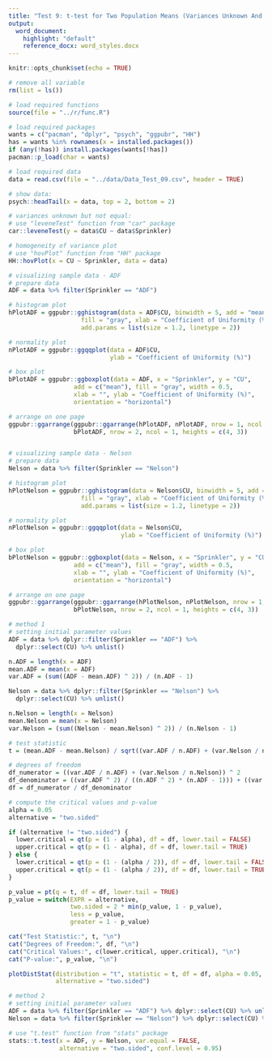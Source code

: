 ```yaml
---
title: "Test 9: t-test for Two Population Means (Variances Unknown And Unequal)"
output:
  word_document:
    highlight: "default"
    reference_docx: word_styles.docx
---
```


```r
knitr::opts_chunk$set(echo = TRUE)
```

```r
# remove all variable
rm(list = ls())

# load required functions
source(file = "../r/func.R")

# load required packages
wants = c("pacman", "dplyr", "psych", "ggpubr", "HH")
has = wants %in% rownames(x = installed.packages())
if (any(!has)) install.packages(wants[!has])
pacman::p_load(char = wants)

# load required data
data = read.csv(file = "../data/Data_Test_09.csv", header = TRUE)

# show data:
psych::headTail(x = data, top = 2, bottom = 2)
```

```r
# variances unknown but not equal:
# use "leveneTest" function from "car" package
car::leveneTest(y = data$CU ~ data$Sprinkler)

# homogeneity of variance plot
# use "hovPlot" function from "HH" package
HH::hovPlot(x = CU ~ Sprinkler, data = data)
```





```r
# visualizing sample data - ADF
# prepare data
ADF = data %>% filter(Sprinkler == "ADF")

# histogram plot
hPlotADF = ggpubr::gghistogram(data = ADF$CU, binwidth = 5, add = "mean", 
                    fill = "gray", xlab = "Coefficient of Uniformity (%)",
                    add.params = list(size = 1.2, linetype = 2))

# normality plot
nPlotADF = ggpubr::ggqqplot(data = ADF$CU,
                            ylab = "Coefficient of Uniformity (%)")

# box plot
bPlotADF = ggpubr::ggboxplot(data = ADF, x = "Sprinkler", y = "CU", 
                  add = c("mean"), fill = "gray", width = 0.5, 
                  xlab = "", ylab = "Coefficient of Uniformity (%)",
                  orientation = "horizontal")

# arrange on one page
ggpubr::ggarrange(ggpubr::ggarrange(hPlotADF, nPlotADF, nrow = 1, ncol = 2),
                  bPlotADF, nrow = 2, ncol = 1, heights = c(4, 3))


# visualizing sample data - Nelson
# prepare data
Nelson = data %>% filter(Sprinkler == "Nelson")

# histogram plot
hPlotNelson = ggpubr::gghistogram(data = Nelson$CU, binwidth = 5, add = "mean", 
                    fill = "gray", xlab = "Coefficient of Uniformity (%)",
                    add.params = list(size = 1.2, linetype = 2))

# normality plot
nPlotNelson = ggpubr::ggqqplot(data = Nelson$CU,
                               ylab = "Coefficient of Uniformity (%)")

# box plot
bPlotNelson = ggpubr::ggboxplot(data = Nelson, x = "Sprinkler", y = "CU", 
                  add = c("mean"), fill = "gray", width = 0.5, 
                  xlab = "", ylab = "Coefficient of Uniformity (%)",
                  orientation = "horizontal")

# arrange on one page
ggpubr::ggarrange(ggpubr::ggarrange(hPlotNelson, nPlotNelson, nrow = 1, ncol = 2),
                  bPlotNelson, nrow = 2, ncol = 1, heights = c(4, 3))
```


```r
# method 1
# setting initial parameter values
ADF = data %>% dplyr::filter(Sprinkler == "ADF") %>% 
  dplyr::select(CU) %>% unlist()

n.ADF = length(x = ADF)
mean.ADF = mean(x = ADF)
var.ADF = (sum((ADF - mean.ADF) ^ 2)) / (n.ADF - 1)

Nelson = data %>% dplyr::filter(Sprinkler == "Nelson") %>%
  dplyr::select(CU) %>% unlist()

n.Nelson = length(x = Nelson)
mean.Nelson = mean(x = Nelson)
var.Nelson = (sum((Nelson - mean.Nelson) ^ 2)) / (n.Nelson - 1)

# test statistic
t = (mean.ADF - mean.Nelson) / sqrt((var.ADF / n.ADF) + (var.Nelson / n.Nelson))

# degrees of freedom
df_numerator = ((var.ADF / n.ADF) + (var.Nelson / n.Nelson)) ^ 2
df_denominator = ((var.ADF ^ 2) / ((n.ADF ^ 2) * (n.ADF - 1))) + ((var.Nelson ^ 2) / ((n.Nelson ^ 2) * (n.Nelson - 1)))
df = df_numerator / df_denominator

# compute the critical values and p-value
alpha = 0.05
alternative = "two.sided"

if (alternative != "two.sided") {
  lower.critical = qt(p = (1 - alpha), df = df, lower.tail = FALSE)
  upper.critical = qt(p = (1 - alpha), df = df, lower.tail = TRUE)
} else {
  lower.critical = qt(p = (1 - (alpha / 2)), df = df, lower.tail = FALSE)
  upper.critical = qt(p = (1 - (alpha / 2)), df = df, lower.tail = TRUE)
}

p_value = pt(q = t, df = df, lower.tail = TRUE)
p_value = switch(EXPR = alternative,
                 two.sided = 2 * min(p_value, 1 - p_value),
                 less = p_value,
                 greater = 1 - p_value)

cat("Test Statistic:", t, "\n")
cat("Degrees of Freedom:", df, "\n")
cat("Critical Values:", c(lower.critical, upper.critical), "\n")
cat("P-value:", p_value, "\n")

plotDistStat(distribution = "t", statistic = t, df = df, alpha = 0.05,
             alternative = "two.sided")

# method 2
# setting initial parameter values
ADF = data %>% filter(Sprinkler == "ADF") %>% dplyr::select(CU) %>% unlist()
Nelson = data %>% filter(Sprinkler == "Nelson") %>% dplyr::select(CU) %>% unlist()

# use "t.test" function from "stats" package
stats::t.test(x = ADF, y = Nelson, var.equal = FALSE, 
              alternative = "two.sided", conf.level = 0.95)
```